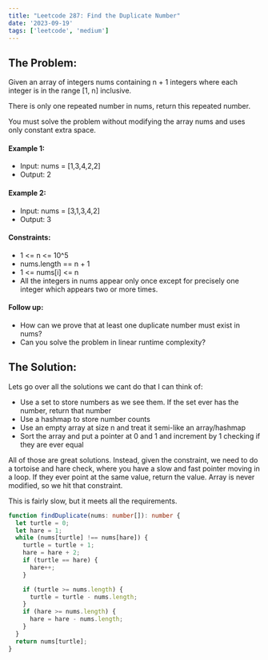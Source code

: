 ```yaml
---
title: "Leetcode 287: Find the Duplicate Number"
date: '2023-09-19'
tags: ['leetcode', 'medium']
---
```


## The Problem:
Given an array of integers nums containing n + 1 integers where each integer is in the range [1, n] inclusive.

There is only one repeated number in nums, return this repeated number.

You must solve the problem without modifying the array nums and uses only constant extra space.

#### Example 1:
- Input: nums = [1,3,4,2,2]
- Output: 2
#### Example 2:
- Input: nums = [3,1,3,4,2]
- Output: 3
#### Constraints:
- 1 \<= n \<= 10^5
- nums.length == n + 1
- 1 \<= nums[i] \<= n
- All the integers in nums appear only once except for precisely one integer which appears two or more times.
 
#### Follow up:
- How can we prove that at least one duplicate number must exist in nums?
- Can you solve the problem in linear runtime complexity?

## The Solution:

Lets go over all the solutions we cant do that I can think of:
- Use a set to store numbers as we see them. If the set ever has the number, return that number
- Use a hashmap to store number counts
- Use an empty array at size n and treat it semi-like an array/hashmap
- Sort the array and put a pointer at 0 and 1 and increment by 1 checking if they are ever equal

All of those are great solutions. Instead, given the constraint, we need to do a tortoise and hare check, where you have a slow and fast pointer moving in a loop. If they ever point at the same value, return the value. Array is never modified, so we hit that constraint.

This is fairly slow, but it meets all the requirements.

```ts
function findDuplicate(nums: number[]): number {
  let turtle = 0;
  let hare = 1;
  while (nums[turtle] !== nums[hare]) {
    turtle = turtle + 1;
    hare = hare + 2;
    if (turtle == hare) {
      hare++;
    }

    if (turtle >= nums.length) {
      turtle = turtle - nums.length;
    }
    if (hare >= nums.length) {
      hare = hare - nums.length;
    }
  }
  return nums[turtle];
}
```